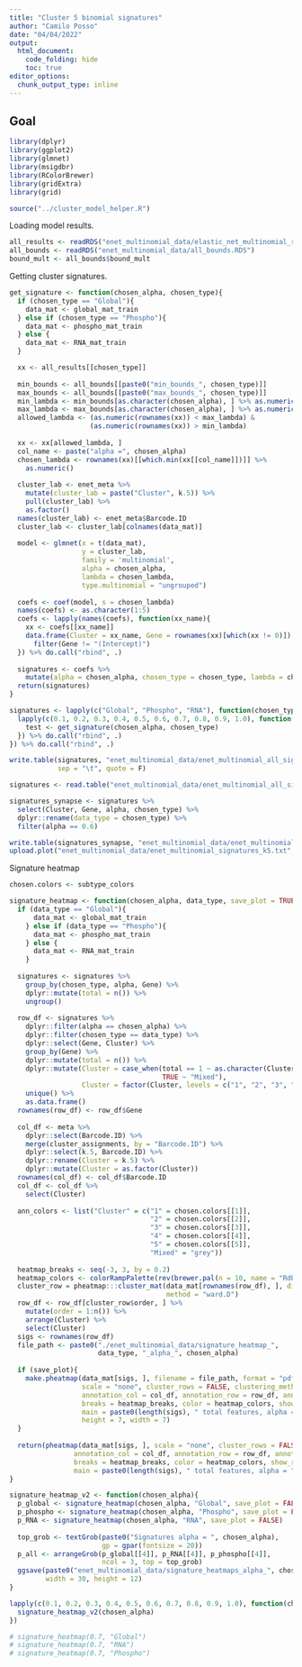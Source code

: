 ```yaml
---
title: "Cluster 5 binomial signatures"
author: "Camilo Posso"
date: "04/04/2022"
output: 
  html_document:
    code_folding: hide
    toc: true
editor_options: 
  chunk_output_type: inline
---
```


## Goal




```r
library(dplyr)
library(ggplot2)
library(glmnet)
library(msigdbr)
library(RColorBrewer)
library(gridExtra)
library(grid)

source("../cluster_model_helper.R")

```


Loading model results.


```r

all_results <- readRDS("enet_multinomial_data/elastic_net_multinomial_results_k_5.RDS")
all_bounds <- readRDS("enet_multinomial_data/all_bounds.RDS")
bound_mult <- all_bounds$bound_mult

```



Getting cluster signatures.



```r
get_signature <- function(chosen_alpha, chosen_type){
  if (chosen_type == "Global"){
    data_mat <- global_mat_train
  } else if (chosen_type == "Phospho"){
    data_mat <- phospho_mat_train
  } else {
    data_mat <- RNA_mat_train
  }

  xx <- all_results[[chosen_type]]
  
  min_bounds <- all_bounds[[paste0("min_bounds_", chosen_type)]]
  max_bounds <- all_bounds[[paste0("max_bounds_", chosen_type)]]
  min_lambda <- min_bounds[as.character(chosen_alpha), ] %>% as.numeric()
  max_lambda <- max_bounds[as.character(chosen_alpha), ] %>% as.numeric()
  allowed_lambda <- (as.numeric(rownames(xx)) < max_lambda) & 
                    (as.numeric(rownames(xx)) > min_lambda)
  
  xx <- xx[allowed_lambda, ]
  col_name <- paste("alpha =", chosen_alpha)
  chosen_lambda <- rownames(xx)[[which.min(xx[[col_name]])]] %>%
    as.numeric()
  
  cluster_lab <- enet_meta %>%
    mutate(cluster_lab = paste("Cluster", k.5)) %>%
    pull(cluster_lab) %>%
    as.factor()
  names(cluster_lab) <- enet_meta$Barcode.ID
  cluster_lab <- cluster_lab[colnames(data_mat)]
  
  model <- glmnet(x = t(data_mat),
                  y = cluster_lab,
                  family = 'multinomial',
                  alpha = chosen_alpha,
                  lambda = chosen_lambda,
                  type.multinomial = "ungrouped")
  
  coefs <- coef(model, s = chosen_lambda)
  names(coefs) <- as.character(1:5)
  coefs <- lapply(names(coefs), function(xx_name){
    xx <- coefs[[xx_name]]
    data.frame(Cluster = xx_name, Gene = rownames(xx)[which(xx != 0)]) %>%
      filter(Gene != "(Intercept)")
  }) %>% do.call("rbind", .)
  
  signatures <- coefs %>%
    mutate(alpha = chosen_alpha, chosen_type = chosen_type, lambda = chosen_lambda)
  return(signatures)
}

signatures <- lapply(c("Global", "Phospho", "RNA"), function(chosen_type){
  lapply(c(0.1, 0.2, 0.3, 0.4, 0.5, 0.6, 0.7, 0.8, 0.9, 1.0), function(chosen_alpha){
    test <- get_signature(chosen_alpha, chosen_type)
  }) %>% do.call("rbind", .)
}) %>% do.call("rbind", .)

write.table(signatures, "enet_multinomial_data/enet_multinomial_all_signatures.txt", 
            sep = "\t", quote = F)

```


```r
signatures <- read.table("enet_multinomial_data/enet_multinomial_all_signatures.txt", sep = "\t")

```


```r
signatures_synapse <- signatures %>%
  select(Cluster, Gene, alpha, chosen_type) %>%
  dplyr::rename(data_type = chosen_type) %>%
  filter(alpha == 0.6)

write.table(signatures_synapse, "enet_multinomial_data/enet_multinomial_signatures_k5.txt", sep = "\t")
upload.plot("enet_multinomial_data/enet_multinomial_signatures_k5.txt", "syn29612385")

```


Signature heatmap


```r
chosen.colors <- subtype_colors

signature_heatmap <- function(chosen_alpha, data_type, save_plot = TRUE){
  if (data_type == "Global"){
      data_mat <- global_mat_train
    } else if (data_type == "Phospho"){
      data_mat <- phospho_mat_train
    } else {
      data_mat <- RNA_mat_train
    }
  
  signatures <- signatures %>%
    group_by(chosen_type, alpha, Gene) %>%
    dplyr::mutate(total = n()) %>%
    ungroup()
  
  row_df <- signatures %>%
    dplyr::filter(alpha == chosen_alpha) %>%
    dplyr::filter(chosen_type == data_type) %>%
    dplyr::select(Gene, Cluster) %>%
    group_by(Gene) %>%
    dplyr::mutate(total = n()) %>%
    dplyr::mutate(Cluster = case_when(total == 1 ~ as.character(Cluster),
                                      TRUE ~ "Mixed"),
                  Cluster = factor(Cluster, levels = c("1", "2", "3", "4", "5", "Mixed"))) %>%
    unique() %>%
    as.data.frame()
  rownames(row_df) <- row_df$Gene
  
  col_df <- meta %>%
    dplyr::select(Barcode.ID) %>%
    merge(cluster_assignments, by = "Barcode.ID") %>%
    dplyr::select(k.5, Barcode.ID) %>%
    dplyr::rename(Cluster = k.5) %>%
    dplyr::mutate(Cluster = as.factor(Cluster)) 
  rownames(col_df) <- col_df$Barcode.ID
  col_df <- col_df %>%
    select(Cluster)
  
  ann_colors <- list("Cluster" = c("1" = chosen.colors[[1]], 
                                   "2" = chosen.colors[[2]],
                                   "3" = chosen.colors[[3]],
                                   "4" = chosen.colors[[4]],
                                   "5" = chosen.colors[[5]],
                                   "Mixed" = "grey"))
  
  heatmap_breaks <- seq(-3, 3, by = 0.2)
  heatmap_colors <- colorRampPalette(rev(brewer.pal(n = 10, name = "RdBu")))(length(heatmap_breaks))
  cluster_row = pheatmap:::cluster_mat(data_mat[rownames(row_df), ], distance = "euclidean", 
                                       method = "ward.D")
  row_df <- row_df[cluster_row$order, ] %>%
    mutate(order = 1:n()) %>%
    arrange(Cluster) %>%
    select(Cluster)
  sigs <- rownames(row_df)
  file_path <- paste0("./enet_multinomial_data/signature_heatmap_", 
                      data_type, "_alpha_", chosen_alpha)
  
  if (save_plot){
    make.pheatmap(data_mat[sigs, ], filename = file_path, format = "pdf",
                  scale = "none", cluster_rows = FALSE, clustering_method = "ward.D", 
                  annotation_col = col_df, annotation_row = row_df, annotation_colors = ann_colors,
                  breaks = heatmap_breaks, color = heatmap_colors, show_rownames = F, show_colnames = F,
                  main = paste0(length(sigs), " total features, alpha = ", chosen_alpha, " ", data_type), 
                  height = 7, width = 7)
  }
    
  return(pheatmap(data_mat[sigs, ], scale = "none", cluster_rows = FALSE, clustering_method = "ward.D", 
                annotation_col = col_df, annotation_row = row_df, annotation_colors = ann_colors,
                breaks = heatmap_breaks, color = heatmap_colors, show_rownames = F, show_colnames = F,
                main = paste0(length(sigs), " total features, alpha = ", chosen_alpha, " ", data_type)))
}

signature_heatmap_v2 <- function(chosen_alpha){
  p_global <- signature_heatmap(chosen_alpha, "Global", save_plot = FALSE)
  p_phospho <- signature_heatmap(chosen_alpha, "Phospho", save_plot = FALSE)
  p_RNA <- signature_heatmap(chosen_alpha, "RNA", save_plot = FALSE)
  
  top_grob <- textGrob(paste0("Signatures alpha = ", chosen_alpha), 
                       gp = gpar(fontsize = 20))
  p_all <- arrangeGrob(p_global[[4]], p_RNA[[4]], p_phospho[[4]], 
                       ncol = 3, top = top_grob)
  ggsave(paste0("enet_multinomial_data/signature_heatmaps_alpha_", chosen_alpha, ".pdf"), p_all, 
         width = 30, height = 12)
}

```



```r
lapply(c(0.1, 0.2, 0.3, 0.4, 0.5, 0.6, 0.7, 0.8, 0.9, 1.0), function(chosen_alpha){
  signature_heatmap_v2(chosen_alpha)
})

# signature_heatmap(0.7, "Global")
# signature_heatmap(0.7, "RNA")
# signature_heatmap(0.7, "Phospho")

```


